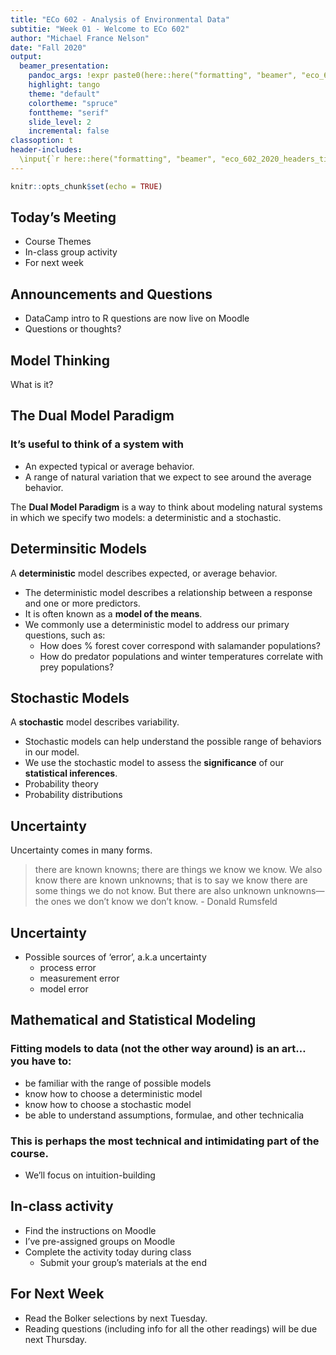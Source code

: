 ```yaml
---
title: "ECo 602 - Analysis of Environmental Data"
subtitie: "Week 01 - Welcome to ECo 602"
author: "Michael France Nelson"
date: "Fall 2020"
output:
  beamer_presentation:
    pandoc_args: !expr paste0(here::here("formatting", "beamer", "eco_602_2020_beamer.yaml"))
    highlight: tango
    theme: "default"
    colortheme: "spruce"
    fonttheme: "serif"
    slide_level: 2
    incremental: false
classoption: t
header-includes:
  \input{`r here::here("formatting", "beamer", "eco_602_2020_headers_tikz.tex")`}
---
```


```r
knitr::opts_chunk$set(echo = TRUE)
```



## Today's Meeting

- Course Themes
- In-class group activity
- For next week




## Announcements and Questions

- DataCamp intro to R questions are now live on Moodle
- Questions or thoughts?




## Model Thinking

What is it?






## The Dual Model Paradigm

### It's useful to think of a system with

- An expected typical or average behavior.
- A range of natural variation that we expect to see around the average behavior.

\vfill
\vfill

The **Dual Model Paradigm** is a way to think about modeling natural systems in which we specify two models: a deterministic and a stochastic.




## Determinsitic Models

A **deterministic** model describes expected, or average behavior.

- The deterministic model describes a relationship between a response and one or more predictors.
- It is often known as a **model of the means**.
- We commonly use a deterministic model to address our primary questions, such as:
  - How does % forest cover correspond with salamander populations?
  - How do predator populations and winter temperatures correlate with prey populations?




## Stochastic Models

A **stochastic** model describes variability.

- Stochastic models can help understand the possible range of behaviors in our model.
- We use the stochastic model to assess the **significance** of our **statistical inferences**. 
- Probability theory
- Probability distributions



## Uncertainty

Uncertainty comes in many forms.

> there are known knowns; there are things we know we know. We also know there are known unknowns; that is to say we know there are some things we do not know. But there are also unknown unknowns—the ones we don't know we don't know. - Donald Rumsfeld




## Uncertainty

- Possible sources of 'error', a.k.a uncertainty
  - process error
  - measurement error
  - model error
  






## Mathematical and Statistical Modeling

### Fitting models to data (not the other way around) is an art... you have to:
  - be familiar with the range of possible models
  - know how to choose a deterministic model
  - know how to choose a stochastic model
  - be able to understand assumptions, formulae, and other technicalia
  
### This is perhaps the most technical and intimidating part of the course.
  - We'll focus on intuition-building



## In-class activity

- Find the instructions on Moodle
- I've pre-assigned groups on Moodle
- Complete the activity today during class
  - Submit your group's materials at the end



## For Next Week

- Read the Bolker selections by next Tuesday.
- Reading questions (including info for all the other readings) will be due next Thursday.



